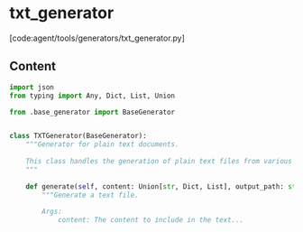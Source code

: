 # txt_generator

[code:agent/tools/generators/txt_generator.py]

## Content

```python
import json
from typing import Any, Dict, List, Union

from .base_generator import BaseGenerator


class TXTGenerator(BaseGenerator):
    """Generator for plain text documents.
    
    This class handles the generation of plain text files from various content types.
    """
    
    def generate(self, content: Union[str, Dict, List], output_path: str, **kwargs: Any) -> Dict[str, Any]:
        """Generate a text file.
        
        Args:
            content: The content to include in the text...
```